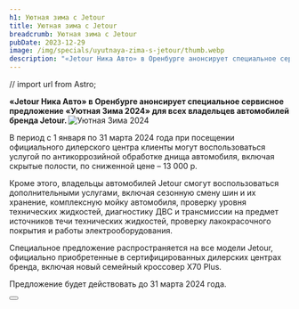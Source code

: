 ```yaml
---
h1: Уютная зима с Jetour
title: Уютная зима с Jetour
breadcrumb: Уютная зима с Jetour
pubDate: 2023-12-29
image: /img/specials/uyutnaya-zima-s-jetour/thumb.webp
description: "«Jetour Ника Авто» в Оренбурге анонсирует специальное сервисное предложение «Уютная Зима 2024» для всех владельцев автомобилей бренда Jetour."
---
```


// import url from Astro;

<b>
«Jetour Ника Авто» в Оренбурге анонсирует специальное сервисное предложение «Уютная Зима 2024» для всех владельцев автомобилей бренда Jetour.
</b>

<picture>
    <source media="(min-width: 580px)" srcset="/img/specials/uyutnaya-zima-s-jetour/uyutnaya-zima-s-jetour.webp" />
    <source media="(min-width: 320px)" srcset="/img/specials/uyutnaya-zima-s-jetour/uyutnaya-zima-s-jetour-mobile.webp" />
    <img src="/img/specials/uyutnaya-zima-s-jetour/uyutnaya-zima-s-jetour.webp" alt="Уютная Зима 2024" />
</picture>

<br />

В период с 1 января по 31 марта 2024 года при посещении официального дилерского центра клиенты могут воспользоваться услугой по антикоррозийной обработке днища автомобиля, включая скрытые полости, по сниженной цене – 13 000 р.

Кроме этого, владельцы автомобилей Jetour смогут воспользоваться дополнительными услугами, включая сезонную смену шин и их хранение, комплексную мойку автомобиля, проверку уровня технических жидкостей, диагностику ДВС и трансмиссии на предмет источников течи технических жидкостей, проверку лакокрасочного покрытия и работы электрооборудования.

Специальное предложение распространяется на все модели Jetour, официально приобретенные в сертифицированных дилерских центрах бренда, включая новый семейный кроссовер X70 Plus.

Предложение будет действовать до 31 марта 2024 года.

<div class="flex justify-center mt-10 mb-5">
    <Button 
        classes="popup-link block !px-4 xl:!px-8 !py-2 xl:!py-3 !text-white !no-underline" 
        url="#common-modal" 
        title="Узнать подробнее"
        dataTitle="Узнать подробнее"
        dataFormName="Узнать подробнее. Уютная зима с Jetour"
    />
</div>